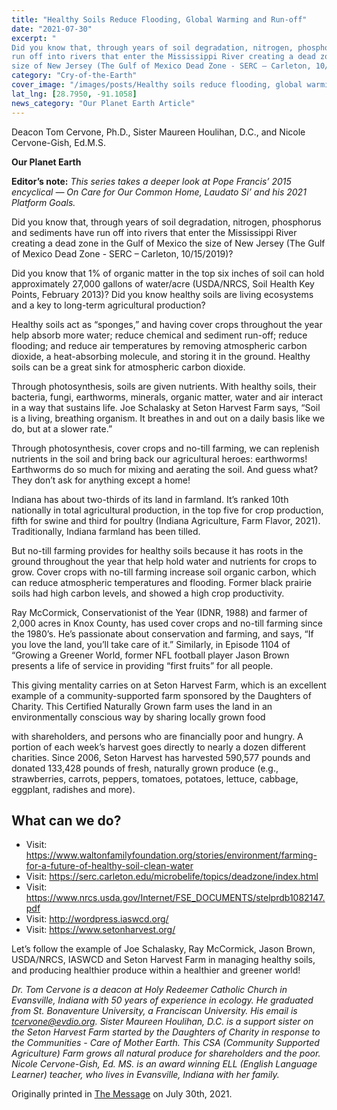 ```yaml
---
title: "Healthy Soils Reduce Flooding, Global Warming and Run-off"
date: "2021-07-30"
excerpt: "
Did you know that, through years of soil degradation, nitrogen, phosphorus and sediments have
run off into rivers that enter the Mississippi River creating a dead zone in the Gulf of Mexico the
size of New Jersey (The Gulf of Mexico Dead Zone - SERC – Carleton, 10/15/2019)?"
category: "Cry-of-the-Earth"
cover_image: "/images/posts/Healthy soils reduce flooding, global warming and run-off.jpg"
lat_lng: [28.7950, -91.1058]
news_category: "Our Planet Earth Article"
---
```


Deacon Tom Cervone, Ph.D., Sister Maureen Houlihan, D.C., and Nicole Cervone-Gish, Ed.M.S.

**Our Planet Earth**

**Editor’s note:**
_This series takes a deeper look at Pope Francis’ 2015 encyclical ― On Care for Our Common
Home, Laudato Si’ and his 2021 Platform Goals._

Did you know that, through years of soil degradation, nitrogen, phosphorus and sediments have
run off into rivers that enter the Mississippi River creating a dead zone in the Gulf of Mexico the
size of New Jersey (The Gulf of Mexico Dead Zone - SERC – Carleton, 10/15/2019)?

Did you know that 1% of organic matter in the top six inches of soil can hold approximately
27,000 gallons of water/acre (USDA/NRCS, Soil Health Key Points, February 2013)? Did you
know healthy soils are living ecosystems and a key to long-term agricultural production?

Healthy soils act as “sponges,” and having cover crops throughout the year help absorb more
water; reduce chemical and sediment run-off; reduce flooding; and reduce air temperatures by
removing atmospheric carbon dioxide, a heat-absorbing molecule, and storing it in the ground.
Healthy soils can be a great sink for atmospheric carbon dioxide.

Through photosynthesis, soils are given nutrients. With healthy soils, their bacteria, fungi,
earthworms, minerals, organic matter, water and air interact in a way that sustains life. Joe
Schalasky at Seton Harvest Farm says, “Soil is a living, breathing organism. It breathes in and
out on a daily basis like we do, but at a slower rate.”

Through photosynthesis, cover crops and no-till farming, we can replenish nutrients in the soil
and bring back our agricultural heroes: earthworms! Earthworms do so much for mixing and
aerating the soil. And guess what? They don’t ask for anything except a home!

Indiana has about two-thirds of its land in farmland. It’s ranked 10th nationally in total
agricultural production, in the top five for crop production, fifth for swine and third for poultry
(Indiana Agriculture, Farm Flavor, 2021). Traditionally, Indiana farmland has been tilled.

But no-till farming provides for healthy soils because it has roots in the ground throughout the
year that help hold water and nutrients for crops to grow. Cover crops with no-till farming
increase soil organic carbon, which can reduce atmospheric temperatures and flooding. Former
black prairie soils had high carbon levels, and showed a high crop productivity.

Ray McCormick, Conservationist of the Year (IDNR, 1988) and farmer of 2,000 acres in Knox
County, has used cover crops and no-till farming since the 1980’s. He’s passionate about
conservation and farming, and says, “If you love the land, you’ll take care of it.” Similarly, in
Episode 1104 of “Growing a Greener World, former NFL football player Jason Brown presents a
life of service in providing “first fruits” for all people.

This giving mentality carries on at Seton Harvest Farm, which is an excellent example of a
community-supported farm sponsored by the Daughters of Charity. This Certified Naturally
Grown farm uses the land in an environmentally conscious way by sharing locally grown food

with shareholders, and persons who are financially poor and hungry. A portion of each week’s
harvest goes directly to nearly a dozen different charities. Since 2006, Seton Harvest has
harvested 590,577 pounds and donated 133,428 pounds of fresh, naturally grown produce (e.g.,
strawberries, carrots, peppers, tomatoes, potatoes, lettuce, cabbage, eggplant, radishes and more).

## What can we do?

- Visit: https://www.waltonfamilyfoundation.org/stories/environment/farming-for-a-future-of-healthy-soil-clean-water
- Visit: https://serc.carleton.edu/microbelife/topics/deadzone/index.html
- Visit: https://www.nrcs.usda.gov/Internet/FSE_DOCUMENTS/stelprdb1082147.pdf
- Visit: http://wordpress.iaswcd.org/
- Visit: https://www.setonharvest.org/

Let’s follow the example of Joe Schalasky, Ray McCormick, Jason Brown, USDA/NRCS,
IASWCD and Seton Harvest Farm in managing healthy soils, and producing healthier produce
within a healthier and greener world!

_Dr. Tom Cervone is a deacon at Holy Redeemer Catholic Church in Evansville, Indiana with 50
years of experience in ecology. He graduated from St. Bonaventure University, a Franciscan
University. His email is tcervone@evdio.org. Sister Maureen Houlihan, D.C. is a support sister
on the Seton Harvest Farm started by the Daughters of Charity in response to the Communities -
Care of Mother Earth. This CSA (Community Supported Agriculture) Farm grows all natural
produce for shareholders and the poor. Nicole Cervone-Gish, Ed. MS. is an award winning ELL
(English Language Learner) teacher, who lives in Evansville, Indiana with her family._

Originally printed in [The Message](https://evdiomessage.org/) on July 30th, 2021.
